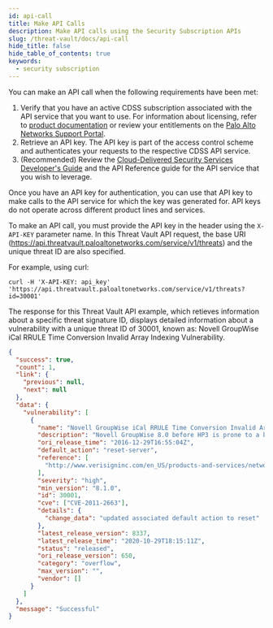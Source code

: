 ```yaml
---
id: api-call
title: Make API Calls
description: Make API calls using the Security Subscription APIs
slug: /threat-vault/docs/api-call
hide_title: false
hide_table_of_contents: true
keywords:
  - security subscription
---
```


You can make an API call when the following requirements have been met:

1. Verify that you have an active CDSS subscription associated with the API service that you want to use. For information about licensing, refer to [product documentation](https://docs.paloaltonetworks.com/resources/licensing-registration-activation) or review your entitlements on the [Palo Alto Networks Support Portal](https://support.paloaltonetworks.com/).
2. Retrieve an API key. The API key is part of the access control scheme and authenticates your requests to the respective CDSS API service.
3. (Recommended) Review the [Cloud-Delivered Security Services Developer's Guide](../docs) and the API Reference guide for the API service that you wish to leverage.

Once you have an API key for authentication, you can use that API key to make calls to the API service for which the key was generated for. API keys do not operate across different product lines and services.

To make an API call, you must provide the API key in the header using the `X-API-KEY` parameter name. In this Threat Vault API request, the base URI (https://api.threatvault.paloaltonetworks.com/service/v1/threats) and the unique threat ID are also specified.

For example, using curl:

```shell-session
curl -H 'X-API-KEY: api_key' 'https://api.threatvault.paloaltonetworks.com/service/v1/threats?id=30001'
```

The response for this Threat Vault API example, which retieves information about a specific threat signature ID, displays detailed information about a vulnerability with a unique threat ID of 30001, known as: Novell GroupWise iCal RRULE Time Conversion Invalid Array Indexing Vulnerability.

```json
{
  "success": true,
  "count": 1,
  "link": {
    "previous": null,
    "next": null
  },
  "data": {
    "vulnerability": [
      {
        "name": "Novell GroupWise iCal RRULE Time Conversion Invalid Array Indexing Vulnerability",
        "description": "Novell GroupWise 8.0 before HP3 is prone to a buffer overflow vulnerability while parsing certain crafted calendar requests. The vulnerability is due to an invalid array indexing error while parsing a crafted yearly RRULE variable in a VCALENDAR attachment. An attacker could exploit the vulnerability by sending a crafted VCALENDAR request in an e-mail message. A successful attack could lead to remote code execution with the privileges of the server.",
        "ori_release_time": "2016-12-29T16:55:04Z",
        "default_action": "reset-server",
        "reference": [
          "http://www.verisigninc.com/en_US/products-and-services/network-intelligence-availability/idefense/public-vulnerability-reports/articles/index.xhtml?id=945"
        ],
        "severity": "high",
        "min_version": "8.1.0",
        "id": 30001,
        "cve": ["CVE-2011-2663"],
        "details": {
          "change_data": "updated associated default action to reset"
        },
        "latest_release_version": 8337,
        "latest_release_time": "2020-10-29T18:15:11Z",
        "status": "released",
        "ori_release_version": 650,
        "category": "overflow",
        "max_version": "",
        "vendor": []
      }
    ]
  },
  "message": "Successful"
}
```
